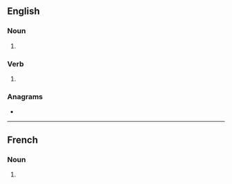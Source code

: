 ==English==

===Noun===
{{head|en|noun form}}

# {{plural of|quick|lang=en}}

===Verb===
{{head|en|verb form}}

# {{en-third-person singular of|quick}}

===Anagrams===
* {{anagrams|en|a=cikqsu|squick}}

----

==French==

===Noun===
{{head|fr|noun plural form|g=m}}

# {{plural of|quick|lang=fr}}